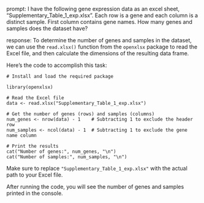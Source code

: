 prompt:
I have the following gene expression data as an excel sheet,  "Supplementary_Table_1_exp.xlsx". Each row is a gene and each column is a distinct sample. First column contains gene names. How many genes and samples does the dataset have?

response:
To determine the number of genes and samples in the dataset, we can use the `read.xlsx()` function from the `openxlsx` package to read the Excel file, and then calculate the dimensions of the resulting data frame.

Here's the code to accomplish this task:

```
# Install and load the required package

library(openxlsx)

# Read the Excel file
data <- read.xlsx("Supplementary_Table_1_exp.xlsx")

# Get the number of genes (rows) and samples (columns)
num_genes <- nrow(data) - 1    # Subtracting 1 to exclude the header row
num_samples <- ncol(data) - 1  # Subtracting 1 to exclude the gene name column

# Print the results
cat("Number of genes:", num_genes, "\n")
cat("Number of samples:", num_samples, "\n")
```

Make sure to replace `"Supplementary_Table_1_exp.xlsx"` with the actual path to your Excel file.

After running the code, you will see the number of genes and samples printed in the console.
